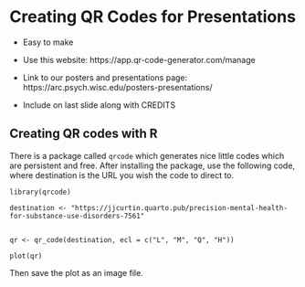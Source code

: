 # Creating QR Codes for Presentations
- Easy to make
- Use this website: https://app.qr-code-generator.com/manage

- Link to our posters and presentations page: https://arc.psych.wisc.edu/posters-presentations/
- Include on last slide along with CREDITS

## Creating QR codes with R

There is a package called `qrcode` which generates nice little codes which are persistent and free. After installing the package, use the following code, where destination is the URL you wish the code to direct to.

````
library(qrcode)

destination <- "https://jjcurtin.quarto.pub/precision-mental-health-for-substance-use-disorders-7561"


qr <- qr_code(destination, ecl = c("L", "M", "Q", "H"))

plot(qr)
````

Then save the plot as an image file.